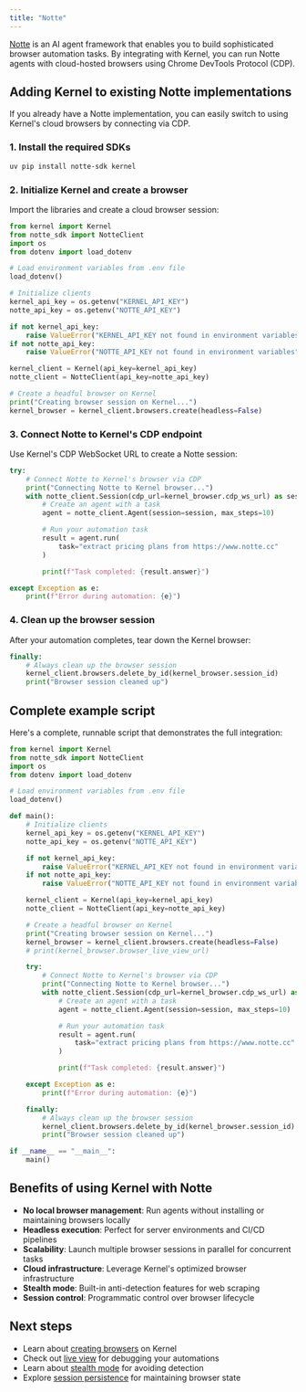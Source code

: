 ```yaml
---
title: "Notte"
---
```


[Notte](https://www.notte.cc/) is an AI agent framework that enables you to build sophisticated browser automation tasks. By integrating with Kernel, you can run Notte agents with cloud-hosted browsers using Chrome DevTools Protocol (CDP).

## Adding Kernel to existing Notte implementations

If you already have a Notte implementation, you can easily switch to using Kernel's cloud browsers by connecting via CDP.

### 1. Install the required SDKs

```bash
uv pip install notte-sdk kernel
```

### 2. Initialize Kernel and create a browser

Import the libraries and create a cloud browser session:

```python
from kernel import Kernel
from notte_sdk import NotteClient
import os
from dotenv import load_dotenv

# Load environment variables from .env file
load_dotenv()

# Initialize clients
kernel_api_key = os.getenv("KERNEL_API_KEY")
notte_api_key = os.getenv("NOTTE_API_KEY")

if not kernel_api_key:
    raise ValueError("KERNEL_API_KEY not found in environment variables")
if not notte_api_key:
    raise ValueError("NOTTE_API_KEY not found in environment variables")

kernel_client = Kernel(api_key=kernel_api_key)
notte_client = NotteClient(api_key=notte_api_key)

# Create a headful browser on Kernel
print("Creating browser session on Kernel...")
kernel_browser = kernel_client.browsers.create(headless=False)
```

### 3. Connect Notte to Kernel's CDP endpoint

Use Kernel's CDP WebSocket URL to create a Notte session:

```python
try:
    # Connect Notte to Kernel's browser via CDP
    print("Connecting Notte to Kernel browser...")
    with notte_client.Session(cdp_url=kernel_browser.cdp_ws_url) as session:
        # Create an agent with a task
        agent = notte_client.Agent(session=session, max_steps=10)

        # Run your automation task
        result = agent.run(
            task="extract pricing plans from https://www.notte.cc"
        )

        print(f"Task completed: {result.answer}")

except Exception as e:
    print(f"Error during automation: {e}")
```

### 4. Clean up the browser session

After your automation completes, tear down the Kernel browser:

```python
finally:
    # Always clean up the browser session
    kernel_client.browsers.delete_by_id(kernel_browser.session_id)
    print("Browser session cleaned up")
```

## Complete example script

Here's a complete, runnable script that demonstrates the full integration:

```python
from kernel import Kernel
from notte_sdk import NotteClient
import os
from dotenv import load_dotenv

# Load environment variables from .env file
load_dotenv()

def main():
    # Initialize clients
    kernel_api_key = os.getenv("KERNEL_API_KEY")
    notte_api_key = os.getenv("NOTTE_API_KEY")

    if not kernel_api_key:
        raise ValueError("KERNEL_API_KEY not found in environment variables")
    if not notte_api_key:
        raise ValueError("NOTTE_API_KEY not found in environment variables")

    kernel_client = Kernel(api_key=kernel_api_key)
    notte_client = NotteClient(api_key=notte_api_key)

    # Create a headful browser on Kernel
    print("Creating browser session on Kernel...")
    kernel_browser = kernel_client.browsers.create(headless=False)
    # print(kernel_browser.browser_live_view_url)

    try:
        # Connect Notte to Kernel's browser via CDP
        print("Connecting Notte to Kernel browser...")
        with notte_client.Session(cdp_url=kernel_browser.cdp_ws_url) as session:
            # Create an agent with a task
            agent = notte_client.Agent(session=session, max_steps=10)

            # Run your automation task
            result = agent.run(
                task="extract pricing plans from https://www.notte.cc"
            )

            print(f"Task completed: {result.answer}")

    except Exception as e:
        print(f"Error during automation: {e}")

    finally:
        # Always clean up the browser session
        kernel_client.browsers.delete_by_id(kernel_browser.session_id)
        print("Browser session cleaned up")

if __name__ == "__main__":
    main()
```

## Benefits of using Kernel with Notte

- **No local browser management**: Run agents without installing or maintaining browsers locally
- **Headless execution**: Perfect for server environments and CI/CD pipelines
- **Scalability**: Launch multiple browser sessions in parallel for concurrent tasks
- **Cloud infrastructure**: Leverage Kernel's optimized browser infrastructure
- **Stealth mode**: Built-in anti-detection features for web scraping
- **Session control**: Programmatic control over browser lifecycle

## Next steps

- Learn about [creating browsers](/browsers/create-a-browser) on Kernel
- Check out [live view](/browsers/live-view) for debugging your automations
- Learn about [stealth mode](/browsers/stealth) for avoiding detection
- Explore [session persistence](/browsers/persistence) for maintaining browser state
